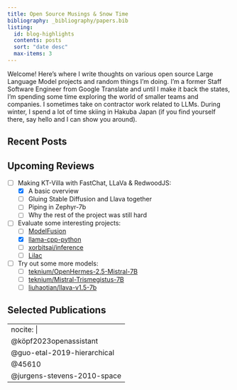 ```yaml
---
title: Open Source Musings & Snow Time
bibliography: _bibliography/papers.bib
listing:
  id: blog-highlights
  contents: posts
  sort: "date desc"
  max-items: 3
---
```


Welcome! Here's where I write thoughts on various open source Large Language
Model projects and random things I'm doing.  I'm a former Staff Software
Engineer from Google Translate and until I make it back the states, I'm
spending some time exploring the world of smaller teams and companies.  I
sometimes take on contractor work related to LLMs.  During winter, I spend a
lot of time skiing in Hakuba Japan (if you find yourself there, say hello and I
can show you around).

## Recent Posts

::: {#blog-highlights}
:::


## Upcoming Reviews

* [ ] Making KT-Villa with FastChat, LLaVa & RedwoodJS:
  * [x] A basic overview
  * [ ] Gluing Stable Diffusion and Llava together
  * [ ] Piping in Zephyr-7b
  * [ ] Why the rest of the project was still hard
* [ ] Evaluate some interesting projects:
  * [ ] [ModelFusion](https://modelfusion.dev/guide/)
  * [x] [llama-cpp-python](https://github.com/abetlen/llama-cpp-python)
  * [ ] [xorbitsai/inference](https://github.com/xorbitsai/inference)
  * [ ] [Lilac](https://lilacml.com/)
* [ ] Try out some more models:
  * [ ] [teknium/OpenHermes-2.5-Mistral-7B](https://huggingface.co/teknium/OpenHermes-2.5-Mistral-7B)
  * [ ] [teknium/Mistral-Trismegistus-7B](https://huggingface.co/teknium/Mistral-Trismegistus-7B)
  * [ ] [liuhaotian/llava-v1.5-7b](https://huggingface.co/liuhaotian/llava-v1.5-7b)

## Selected Publications

---
nocite: |
  @köpf2023openassistant
  @guo-etal-2019-hierarchical
  @45610
  @jurgens-stevens-2010-space
---
